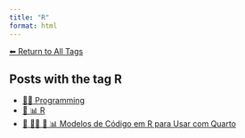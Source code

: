```yaml
---
title: "R"
format: html
---
```


[⬅ Return to All Tags](../tags.qmd)

## Posts with the tag **R**

- [👨‍💻 Programming](/posts/programming/index.html)
- [📄 📊 R](/posts/programming/r/index.html)
- [📘 👨‍💻 📄 📊 Modelos de Código em R para Usar com Quarto](/posts/programming/r/modelos-r-quarto.html)
